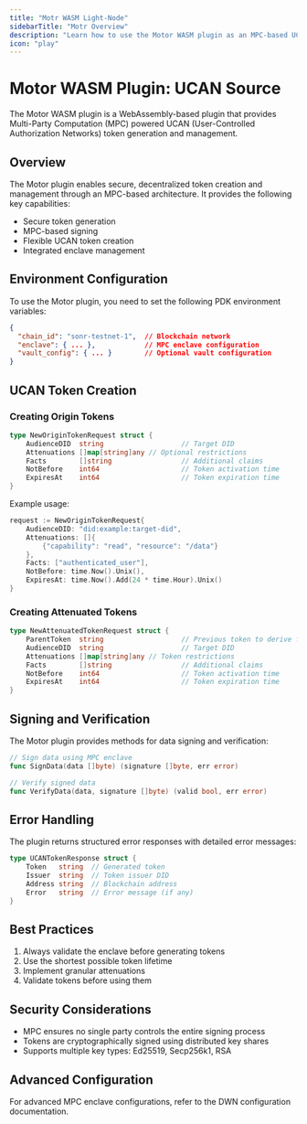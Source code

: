 ```yaml
---
title: "Motr WASM Light-Node"
sidebarTitle: "Motr Overview"
description: "Learn how to use the Motor WASM plugin as an MPC-based UCAN source for decentralized token operations"
icon: "play"
---
```


# Motor WASM Plugin: UCAN Source

The Motor WASM plugin is a WebAssembly-based plugin that provides Multi-Party Computation (MPC) powered UCAN (User-Controlled Authorization Networks) token generation and management.

## Overview

The Motor plugin enables secure, decentralized token creation and management through an MPC-based architecture. It provides the following key capabilities:

- Secure token generation
- MPC-based signing
- Flexible UCAN token creation
- Integrated enclave management

## Environment Configuration

To use the Motor plugin, you need to set the following PDK environment variables:

```json
{
  "chain_id": "sonr-testnet-1",  // Blockchain network
  "enclave": { ... },            // MPC enclave configuration
  "vault_config": { ... }        // Optional vault configuration
}
```

## UCAN Token Creation

### Creating Origin Tokens

```go
type NewOriginTokenRequest struct {
    AudienceDID  string                   // Target DID
    Attenuations []map[string]any // Optional restrictions
    Facts        []string                 // Additional claims
    NotBefore    int64                    // Token activation time
    ExpiresAt    int64                    // Token expiration time
}
```

Example usage:

```go
request := NewOriginTokenRequest{
    AudienceDID: "did:example:target-did",
    Attenuations: []{
        {"capability": "read", "resource": "/data"}
    },
    Facts: ["authenticated_user"],
    NotBefore: time.Now().Unix(),
    ExpiresAt: time.Now().Add(24 * time.Hour).Unix()
}
```

### Creating Attenuated Tokens

```go
type NewAttenuatedTokenRequest struct {
    ParentToken  string                   // Previous token to derive from
    AudienceDID  string                   // Target DID
    Attenuations []map[string]any // Token restrictions
    Facts        []string                 // Additional claims
    NotBefore    int64                    // Token activation time
    ExpiresAt    int64                    // Token expiration time
}
```

## Signing and Verification

The Motor plugin provides methods for data signing and verification:

```go
// Sign data using MPC enclave
func SignData(data []byte) (signature []byte, err error)

// Verify signed data
func VerifyData(data, signature []byte) (valid bool, err error)
```

## Error Handling

The plugin returns structured error responses with detailed error messages:

```go
type UCANTokenResponse struct {
    Token   string  // Generated token
    Issuer  string  // Token issuer DID
    Address string  // Blockchain address
    Error   string  // Error message (if any)
}
```

## Best Practices

1. Always validate the enclave before generating tokens
2. Use the shortest possible token lifetime
3. Implement granular attenuations
4. Validate tokens before using them

## Security Considerations

- MPC ensures no single party controls the entire signing process
- Tokens are cryptographically signed using distributed key shares
- Supports multiple key types: Ed25519, Secp256k1, RSA

## Advanced Configuration

For advanced MPC enclave configurations, refer to the DWN configuration documentation.
